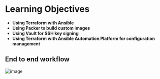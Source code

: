 # Learning Objectives

* **Using Terraform with Ansible**
* **Using Packer to build custom images**
* **Using Vault for SSH key signing**
* **Using Terraform with Ansible Automation Platform for configuration management**

## End to end workflow

![image](assets/overview.jpg) 